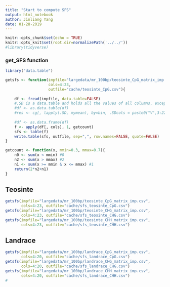 ```yaml
---
title: "Start to compute SFS"
output: html_notebook
author: Jinliang Yang
date: 01-28-2019
---
```



```r
knitr::opts_chunk$set(echo = TRUE) 
knitr::opts_knit$set(root.dir=normalizePath('../../')) 
#library(tidyverse)
```


### get_SFS function

```r
library("data.table")

getsfs <- function(impfile="largedata/mr_100bp/teosinte_CpG_matrix_imp.csv", 
                   cols=4:23,
                   outfile="cache/teosinte_CpG.csv"){
    
    df <- fread(impfile, data.table=FALSE)
    #.SD is a data.table and holds all the values of all columns, except the one specified in by.
    #df <- as.data.table(df)
    #res <- cg[, lapply(.SD, mymean), by=bin, .SDcols = paste0("V",3:22)]
    
    #df <- as.data.frame(df)
    f <- apply(df[, cols], 1, getcount)
    sfs <- table(f)
    write.table(sfs, outfile, sep=",", row.names=FALSE, quote=FALSE)
}

getcount <- function(x, mmin=0.3, mmax=0.7){
    n0 <- sum(x < mmin) #0
    n2 <- sum(x > mmax) #2
    n1 <- sum(x >= mmin & x <= mmax) #1
    return(2*n2+n1)
}
```

## Teosinte

```r
getsfs(impfile="largedata/mr_100bp/teosinte_CpG_matrix_imp.csv", 
       cols=4:23, outfile="cache/sfs_teosinte_CpG.csv")
getsfs(impfile="largedata/mr_100bp/teosinte_CHG_matrix_imp.csv", 
       cols=4:23, outfile="cache/sfs_teosinte_CHG.csv")
getsfs(impfile="largedata/mr_100bp/teosinte_CHH_matrix_imp.csv", 
       cols=4:23, outfile="cache/sfs_teosinte_CHH.csv")
```

## Landrace

```r
getsfs(impfile="largedata/mr_100bp/landrace_CpG_matrix_imp.csv", 
       cols=4:20, outfile="cache/sfs_landrace_CpG.csv")
getsfs(impfile="largedata/mr_100bp/landrace_CHG_matrix_imp.csv", 
       cols=4:20, outfile="cache/sfs_landrace_CHG.csv")
getsfs(impfile="largedata/mr_100bp/landrace_CHH_matrix_imp.csv", 
       cols=4:20, outfile="cache/sfs_landrace_CHH.csv")
#
```


